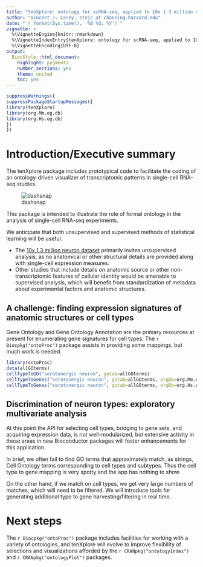 ```yaml
---
title: "tenXplore: ontology for scRNA-seq, applied to 10x 1.3 million neurons"
author: "Vincent J. Carey, stvjc at channing.harvard.edu"
date: "`r format(Sys.time(), '%B %d, %Y')`"
vignette: >
  %\VignetteEngine{knitr::rmarkdown}
  %\VignetteIndexEntry{tenXplore: ontology for scRNA-seq, applied to 10x 1.3 million neurons}
  %\VignetteEncoding{UTF-8}
output:
  BiocStyle::html_document:
    highlight: pygments
    number_sections: yes
    theme: united
    toc: yes
---
```


```r
suppressWarnings({
suppressPackageStartupMessages({
library(tenXplore)
library(org.Mm.eg.db)
library(org.Hs.eg.db)
})
})
```

# Introduction/Executive summary

The tenXplore package includes prototypical code to facilitate
the coding of an ontology-driven visualizer of transcriptomic
patterns in single-cell RNA-seq studies.

![dashsnap](dashboard.png)

This package is intended to illustrate the role of formal
ontology in the analysis of single-cell RNA-seq experiments.

We anticipate that both unsupervised and supervised methods
of statistical learning
will be useful.  

- The [10x 1.3 million neuron dataset](https://community.10xgenomics.com/t5/10x-Blog/Our-1-3-million-single-cell-dataset-is-ready-to-download/ba-p/276) primarily
invites unsupervised analysis, as no anatomical or other
structural details are provided along with single-cell expression
measures.  
- Other studies that include details on anatomic source
or other non-transcriptomic features of cellular identity
would be amenable to supervised analysis, which will
benefit from standardization of metadata about experimental
factors and anatomic structures.

## A challenge: finding expression signatures of anatomic structures or cell types

Gene Ontology and Gene Ontology Annotation are the primary
resources at present for enumerating gene signatures for
cell types.  The `r Biocpkg("ontoProc")` package
assists in providing some mappings, but much work is needed.

```r
library(ontoProc)
data(allGOterms)
cellTypeToGO("serotonergic neuron", gotab=allGOterms)
cellTypeToGenes("serotonergic neuron", gotab=allGOterms, orgDb=org.Mm.eg.db)
cellTypeToGenes("serotonergic neuron", gotab=allGOterms, orgDb=org.Hs.eg.db)
```

## Discrimination of neuron types: exploratory multivariate analysis

At this point the API for selecting cell types, bridging to gene
sets, and acquiring expression data, is not well-modularized,
but extensive activity in these areas in new Bioconductor
packages will foster enhancements for this application.  

In brief, we often fail to find
GO terms that approximately match, as strings, Cell Ontology
terms corresponding to cell types and subtypes.  Thus the
cell type to gene mapping is very spotty and the
app has nothing to show.  

On the other hand, if we
match on cell types, we get very large numbers of matches, which
will need to be filtered.  We will introduce tools for generating
additional type to gene harvesting/filtering in real time.  

# Next steps

The `r Biocpkg("ontoProc")` package includes facilities
for working with a variety of ontologies, and tenXplore will
evolve to improve flexibility of selections and visualizations
afforded by the `r CRANpkg("ontologyIndex")` 
and `r CRANpkg("ontologyPlot")` packages.
